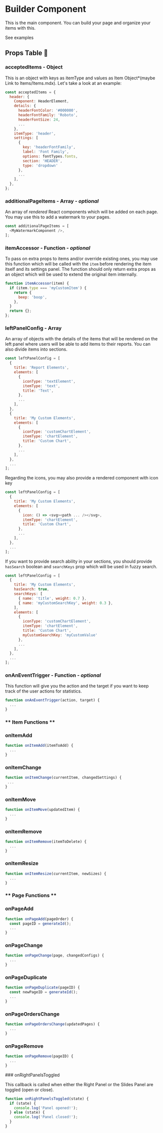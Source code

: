 

<Meta title="Documentation/Components/Builder" />

# Builder Component

This is the main component. You can build your page and organize your items with this.
<p>
  <LinkTo kind="examples--builder">See examples</LinkTo>
</p>

## Props Table 🔧
<ArgsTable of={Builder} />

### acceptedItems - Object

This is an object with keys as itemType and values as Item Object*(maybe Link to Items/Items.mdx). Let's take a look at an example:

```javascript
const acceptedItems = {
  header: {
    Component: HeaderElement,
    details: {
      headerFontColor: '#000000',
      headerFontFamily: 'Roboto',
      headerFontSize: 24,
      ...
    },
    itemType: 'header',
    settings: [
      {
        key: 'headerFontFamily',
        label: 'Font Family',
        options: fontTypes.fonts,
        section: 'HEADER',
        type: 'dropdown'
      },
      ...
    ],
  },
};
```

### additionalPageItems - Array - _optional_

An array of *rendered* React components which will be added on each page. You may use this to add a watermark to your pages.

```javascript
const additionalPageItems = [
  <MyWatermarkComponent />,
];
```

### itemAccessor - Function - _optional_

To pass on extra props to items and/or override existing ones, you may use this function which will be called with the `item` before rendering the item itself and its settings panel. The function should only return extra props as an object which will be used to extend the original item internally.

```javascript
function itemAccessor(item) {
  if (item.type === 'myCustomItem') {
    return {
      beep: 'boop',
    },
  }
  return {};
};
```

### leftPanelConfig - Array

An array of objects with the details of the items that will be rendered on the left panel where users will be able to add items to their reports. You can also divide items into sections.

```javascript
const leftPanelConfig = [
  {
    title: 'Report Elements',
    elements: [
      {
        iconType: 'textElement',
        itemType: 'text',
        title: 'Text',
      },
      ...
    ],
  },
  {
    title: 'My Custom Elements',
    elements: [
      {
        iconType: 'customChartElement',
        itemType: 'chartElement',
        title: 'Custom Chart',
      },
      ...
    ],
  },
  ...
];
```

Regarding the icons, you may also provide a rendered component with icon key

```javascript
const leftPanelConfig = [
  {
    title: 'My Custom Elements',
    elements: [
      {
        icon: () => <svg><path ... /></svg>,
        itemType: 'chartElement',
        title: 'Custom Chart',
      },
      ...
    ],
  },
  ...
];
```
<Canvas>
    <DndWrapper>
      <BuilderProvider isLeftPanelOpen>
        <div className="jfReport" style={{ height: '200px' }}>
          <ReportWrapper>
            <LeftPanel
              leftPanelConfig={[
                {
                  elements: [
                    {
                      iconType: 'image',
                      itemType: 'logo',
                      title: 'Podo Switcher',
                    },
                  ],
                  title: 'Items',
                },
              ]}
            />
          </ReportWrapper>
        </div>
      </BuilderProvider>
    </DndWrapper>
</Canvas>

If you want to provide search ability in your sections, you should provide `hasSearch` boolean and `searchKeys` prop which will be used in fuzzy search.

```javascript
const leftPanelConfig = [
  {
    title: 'My Custom Elements',
    hasSearch: true,
    searchKeys: [
      { name: 'title', weight: 0.7 },
      { name: 'myCustomSearchKey', weight: 0.3 },
    ],
    elements: [
      {
        iconType: 'customChartElement',
        itemType: 'chartElement',
        title: 'Custom Chart',
        myCustomSearchKey: 'myCustomValue'
      },
      ...
    ],
  },
  ...
];
```
<Canvas>
    <DndWrapper>
      <div className="jfReport" style={{ height: '220px' }}>
        <BuilderProvider isLeftPanelOpen>
          <ReportWrapper>
            <LeftPanel
              leftPanelConfig={[
                {
                  elements: [
                    {
                      iconType: 'image',
                      itemType: 'logo',
                      title: 'Podo Switcher',
                    },
                  ],
                  title: 'Items',
                  hasSearch: true,
                  searchKeys: [
                    { name: 'title', weight: 0.7 },
                    { name: 'myCustomSearchKey', weight: 0.3 },
                  ]
                },
              ]}
            />
          </ReportWrapper>
        </BuilderProvider>
      </div>
    </DndWrapper>
</Canvas>



### onAnEventTrigger - Function - _optional_

This function will give you the action and the target if you want to keep track of the user actions for statistics.

```javascript
function onAnEventTrigger(action, target) {
  ...
}
```

### ** Item Functions **

### onItemAdd

```javascript
function onItemAdd(itemToAdd) {
  ...
}
```

### onItemChange

```javascript
function onItemChange(currentItem, changedSettings) {
 ...
}
```

### onItemMove

```javascript
function onItemMove(updatedItem) {
  ...
}
```

### onItemRemove

```javascript
function onItemRemove(itemToDelete) {
  ...
}
```

### onItemResize

```javascript
function onItemResize(currentItem, newSizes) {
  ...
}
```

### ** Page Functions **

### onPageAdd

```javascript
function onPageAdd(pageOrder) {
  const pageID = generateId();
  ...
}
```

### onPageChange

```javascript
function onPageChange(page, changedConfigs) {
  ...
}
```

### onPageDuplicate

```javascript
function onPageDuplicate(pageID) {
  const newPageID = generateId();
  ...
}
```


### onPageOrdersChange

```javascript
function onPageOrdersChange(updatedPages) {
  ...
}
```

### onPageRemove

```javascript
function onPageRemove(pageID) {
  ...
}
```

### onRightPanelsToggled

This callback is called when either the Right Panel or the Slides Panel are toggled (open or close).

```javascript
function onRightPanelsToggled(state) {
  if (state) {
    console.log('Panel opened!');
  } else (state) {
    console.log('Panel closed!');
  }
}
```